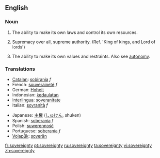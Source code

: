 ==English==

===Noun=== 
{{en-noun|-}}

# {{italbrac|of a nation}} The ability to make its own laws and control its own resources.
# {{italbrac|of God}} Supremacy over all, supreme authority. (Ref. 'King of kings, and Lord of lords')
# {{italbrac|of self}} The ability to make its own values and restraints. Also see [[autonomy]].

===Translations=== 
{{rfc-trans}}
{{top}}
*[[Catalan]]: [[sobirania]] ''f''
*French: [[souveraineté]] ''f''
*German: [[Hoheit]]
*Indonesian: [[daulat|kedaulatan]]
*[[Interlingua]]: [[soveranitate]]
*Italian: [[sovranità]] ''f''
{{mid}}
*Japanese: [[主権]] ([[しゅけん]], shuken)
*Spanish: [[soberanía]] ''f''
*Polish: [[suwerenność]] {{f}}
*Portuguese: [[soberanía]] ''f''
*[[Volapük]]: [[soverän]]
{{bottom}}

[[fr:sovereignty]]
[[pt:sovereignty]]
[[ru:sovereignty]]
[[ta:sovereignty]]
[[vi:sovereignty]]
[[zh:sovereignty]]